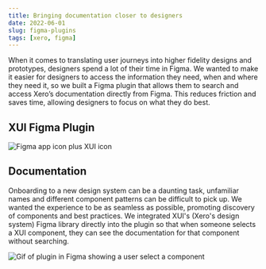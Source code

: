 ```yaml
---
title: Bringing documentation closer to designers
date: 2022-06-01
slug: figma-plugins
tags: [xero, figma]
---
```



When it comes to translating user journeys into higher fidelity designs and prototypes, designers spend a lot of their time in Figma. We wanted to make it easier for designers to access the information they need, when and where they need it, so we built a Figma plugin that allows them to search and access Xero’s documentation directly from Figma. This reduces friction and saves time, allowing designers to focus on what they do best.

## XUI Figma Plugin

<Image src={images.figmaXui} alt="Figma app icon plus XUI icon" />

## Documentation

Onboarding to a new design system can be a daunting task, unfamiliar names and different component patterns can be difficult to pick up. We wanted the experience to be as seamless as possible, promoting discovery of components and best practices.
We integrated XUI's (Xero's design system) Figma library directly into the plugin so that when someone selects a XUI component, they can see the documentation for that component without searching.

<Image
  src={images.docsGif}
  alt="Gif of plugin in Figma showing a user select a component"
/>
